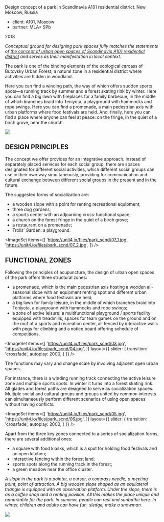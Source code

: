 

<Title>PARK : : SCANDINAVIA RESIDENTIAL DISTRICT</Title>

Design concept of a park in Scandinavia A101 residential district. New Moscow, Russia

- client: А101, Moscow
- partner: MLA+ SPb

2018

_Conceptual ground for designing park spaces fully matches the statements of [the concept of urban open spaces of Scandinavia A101 residential district](/repository/gb_scnd) and serves as their manifestation in local context._

The park is one of the binding elements of the ecological carcass of Butovsky Urban Forest, a natural zone in a residential district where activities are hidden in woodland.

Here you can find a winding path, the way of which offers sudden sports spots—a running track by summer and a forest skating rink by winter. Here you can find a big lawn with fireplaces for a family barbecue, in the middle of which branches braid into Teniyota, a playground with hammocks and rope swings. Here you can find a promenade, a main pedestrian axis with urban platforms where food festivals are held. And, finally, here you can find a place where anyone can feel at peace: on the fringe, in the quiet of a birch grove, near the church.

<Image src='https://unit4.io/files/park_scnd/park.jpg'/>


## DESIGN PRINCIPLES

The concept we offer provides for an integrative approach. Instead of separately placed services for each social group, there are spaces designated for different social activities, which different social groups can use in their own way simultaneously, providing for communication and cultural exchange between different social groups in the present and in the future.

The suggested forms of socialization are:
- a wooden slope with a point for renting recreational equipment;
- three dog gardens;
- a sports center with an adjourning cross-functional space;
- a church on the forest fringe in the quiet of a birch grove;
- a restaurant on a promenade;
- Trolls’ Garden: a playground.

<ImageSet
    items={[
        'https://unit4.io/files/park_scnd/07_1.jpg',
        'https://unit4.io/files/park_scnd/07_2.jpg',
    ]}
/>


## FUNCTIONAL ZONES

Following the principles of acupuncture, the design of urban open spaces of the park offers three structural zones:
- a promenade, which is the main pedestrian axis hosting a wooden all-seasonal slope with an equipment renting spot and different urban platforms where food festivals are held;
- a big lawn for family leisure, in the middle of which branches braid into Teniyota, a playground with hammocks and rope swings;
- a zone of active leisure: a multifunctional playground / sports facility equipped with treadmills, spaces for team games on the ground and on the roof of a sports and recreation center, all fenced by interactive walls with pegs for climbing and a notice board offering schedule of competitions.

<ImageSet
    items={[
        'https://unit4.io/files/park_scnd/03.jpg',
        'https://unit4.io/files/park_scnd/04.jpg',
    ]}
    layout={{
        slider: {
            transition: 'crossfade',
            autoplay: 2000,
        }
    }}
/>

The functions may vary and change scale by involving adjacent open urban spaces.

For instance, there is a winding running track connecting the active leisure zone and multiple sports spots. In winter it turns into a forest skating rink. All glades and forest paths are designed to serve as socialization spaces. Multiple social and cultural groups and groups united by common interests can simultaneously perform different scenarios of using open spaces without having conflicts.

<ImageSet
    items={[
        'https://unit4.io/files/park_scnd/05.jpg',
        'https://unit4.io/files/park_scnd/06.jpg',
    ]}
    layout={{
        slider: {
            transition: 'crossfade',
            autoplay: 2000,
        }
    }}
/>

Apart from the three key zones connected to a series of socialization forms, there are several additional ones:
- a square with food kiosks, which is a spot for holding food festivals and an open kitchen;
- interactive fencing within the forest land;
- sports spots along the running track in the forest;
- a green meadow near the office cluster.

*A slope in the park is a pointer, a cursor, a compass needle, a meeting point, point of attraction. A big wooden slope shaped as an equilateral triangle is equipped with an observation platform. Under the slope, there is as a coffee shop and a renting pavilion. All this makes the place unique and remarkable for the park. In summer, people can rest and sunbathe here. In winter, children and adults can have fun, sledge, make a snowman.*

<Image src='https://unit4.io/files/park_scnd/02.jpg'/>
